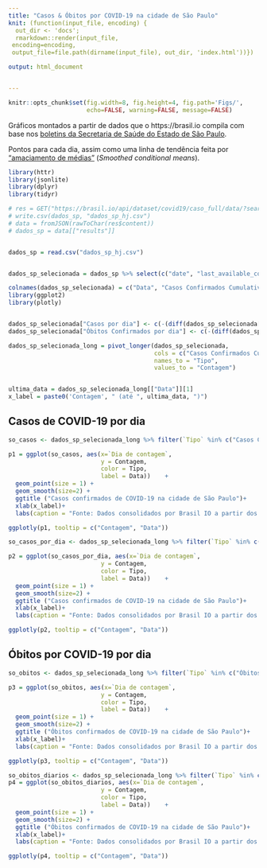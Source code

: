 ```yaml
---
title: "Casos & Óbitos por COVID-19 na cidade de São Paulo"
knit: (function(input_file, encoding) {
  out_dir <- 'docs';
  rmarkdown::render(input_file,
 encoding=encoding,
 output_file=file.path(dirname(input_file), out_dir, 'index.html'))})

output: html_document


---
```


```r
knitr::opts_chunk$set(fig.width=8, fig.height=4, fig.path='Figs/',
                      echo=FALSE, warning=FALSE, message=FALSE)
```



Gráficos montados a partir de dados que o https://brasil.io compila com base nos [boletins da Secretaria de Saúde do Estado de São Paulo](https://www.seade.gov.br/coronavirus/). 


Pontos para cada dia, assim como uma linha de tendência feita por ["amaciamento de médias"](https://ggplot2.tidyverse.org/reference/geom_smooth.html) (*Smoothed conditional means*).

```r
library(httr)
library(jsonlite)
library(dplyr)
library(tidyr)

# res = GET("https://brasil.io/api/dataset/covid19/caso_full/data/?search=&date=&state=&city=S%C3%A3o+Paulo&place_type=&is_last=&city_ibge_code=&order_for_place=")
# write.csv(dados_sp, "dados_sp_hj.csv")
# data = fromJSON(rawToChar(res$content))
# dados_sp = data[["results"]]


dados_sp = read.csv("dados_sp_hj.csv")


dados_sp_selecionada = dados_sp %>% select(c("date", "last_available_confirmed", "last_available_deaths", "order_for_place"))

colnames(dados_sp_selecionada) = c("Data", "Casos Confirmados Cumulativos", "Óbitos Confirmados Cumulativos", "Dia de contagem")
library(ggplot2)
library(plotly)


dados_sp_selecionada["Casos por dia"] <- c(-(diff(dados_sp_selecionada[,"Casos Confirmados Cumulativos"])),0)
dados_sp_selecionada["Óbitos Confirmados por dia"] <- c(-(diff(dados_sp_selecionada[,"Óbitos Confirmados Cumulativos"])),0)

dados_sp_selecionada_long = pivot_longer(dados_sp_selecionada, 
                                         cols = c("Casos Confirmados Cumulativos", "Óbitos Confirmados Cumulativos", "Casos por dia", "Óbitos Confirmados por dia"),
                                         names_to = "Tipo",
                                         values_to = "Contagem")


ultima_data = dados_sp_selecionada_long[["Data"]][1]
x_label = paste0('Contagem', " (até ", ultima_data, ")")

```

## Casos de COVID-19 por dia

```r
so_casos <- dados_sp_selecionada_long %>% filter(`Tipo` %in% c("Casos Confirmados Cumulativos", "Casos por dia"))

p1 = ggplot(so_casos, aes(x=`Dia de contagem`,
                          y = Contagem,
                          color = Tipo,
                          label = Data))    + 
  geom_point(size = 1) + 
  geom_smooth(size=2) +  
  ggtitle ("Casos confirmados de COVID-19 na cidade de São Paulo")+
  xlab(x_label)+ 
  labs(caption = "Fonte: Dados consolidados por Brasil IO a partir dos boletins da prefeitura ")

ggplotly(p1, tooltip = c("Contagem", "Data"))
```

```r
so_casos_por_dia <- dados_sp_selecionada_long %>% filter(`Tipo` %in% c("Casos por dia"))

p2 = ggplot(so_casos_por_dia, aes(x=`Dia de contagem`,
                          y = Contagem,
                          color = Tipo,
                          label = Data))    + 
  geom_point(size = 1) + 
  geom_smooth(size=2) +  
  ggtitle ("Casos confirmados de COVID-19 na cidade de São Paulo")+
  xlab(x_label)+ 
  labs(caption = "Fonte: Dados consolidados por Brasil IO a partir dos boletins da prefeitura ")

ggplotly(p2, tooltip = c("Contagem", "Data"))
```


## Óbitos por COVID-19 por dia

```r
so_obitos <- dados_sp_selecionada_long %>% filter(`Tipo` %in% c("Óbitos Confirmados Cumulativos", "Óbitos Confirmados por dia"))

p3 = ggplot(so_obitos, aes(x=`Dia de contagem`,
                          y = Contagem,
                          color = Tipo,
                          label = Data))    + 
  geom_point(size = 1) + 
  geom_smooth(size=2) + 
  ggtitle ("Óbitos confirmados de COVID-19 na cidade de São Paulo")+
  xlab(x_label)+ 
  labs(caption = "Fonte: Dados consolidados por Brasil IO a partir dos boletins da prefeitura ")

ggplotly(p3, tooltip = c("Contagem", "Data"))

```


```r
so_obitos_diarios <- dados_sp_selecionada_long %>% filter(`Tipo` %in% c("Óbitos Confirmados por dia"))
p4 = ggplot(so_obitos_diarios, aes(x=`Dia de contagem`,
                          y = Contagem,
                          color = Tipo,
                          label = Data))    + 
  geom_point(size = 1) + 
  geom_smooth(size=2) + 
  ggtitle ("Óbitos confirmados de COVID-19 na cidade de São Paulo")+
  xlab(x_label)+ 
  labs(caption = "Fonte: Dados consolidados por Brasil IO a partir dos boletins da prefeitura ")

ggplotly(p4, tooltip = c("Contagem", "Data"))
```


